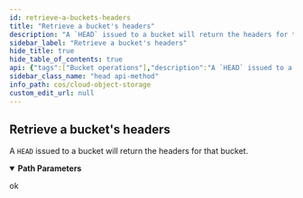 ```yaml
---
id: retrieve-a-buckets-headers
title: "Retrieve a bucket's headers"
description: "A `HEAD` issued to a bucket will return the headers for that bucket."
sidebar_label: "Retrieve a bucket's headers"
hide_title: true
hide_table_of_contents: true
api: {"tags":["Bucket operations"],"description":"A `HEAD` issued to a bucket will return the headers for that bucket.","parameters":[{"name":"bucketName","in":"path","required":true,"schema":{"type":"string"}}],"responses":{"200":{"description":"ok"}},"method":"head","path":"/{bucketName}","servers":[{"url":"https://s3.{region}.cloud-object-storage.appdomain.cloud","variables":{"region":{"enum":["us","eu","ap","us-south","us-east","eu-gb","eu-de","au-syd","jp-tok","ams03","che01","hkg02","mex01","mil01","mon01","osl01","par01","sjc04","sao01","seo01","sng01","tor01"],"default":"us"}}}],"security":[{"BearerAuth":[]}],"securitySchemes":{"BearerAuth":{"type":"http","scheme":"bearer"},"BasicAuth":{"type":"http","scheme":"basic"}},"info":{"title":"Cloud Object Storage","version":"1.0.1"},"postman":{"name":"Retrieve a bucket's headers","description":{"content":"A `HEAD` issued to a bucket will return the headers for that bucket.","type":"text/plain"},"url":{"path":[":bucketName"],"host":["{{baseUrl}}"],"query":[],"variable":[{"disabled":false,"description":{"content":"(Required) ","type":"text/plain"},"type":"any","value":"","key":"bucketName"}]},"method":"HEAD"}}
sidebar_class_name: "head api-method"
info_path: cos/cloud-object-storage
custom_edit_url: null
---
```



## Retrieve a bucket's headers



A `HEAD` issued to a bucket will return the headers for that bucket.

<details style={{"marginBottom":"1rem"}} data-collapsed={false} open={true}><summary style={{}}><strong>Path Parameters</strong></summary><div><ul><ParamsItem className={"paramsItem"} param={{"name":"bucketName","in":"path","required":true,"schema":{"type":"string"}}}></ParamsItem></ul></div></details><div><ApiTabs><TabItem label={"200"} value={"200"}><div>

ok

</div><div></div></TabItem></ApiTabs></div>
      